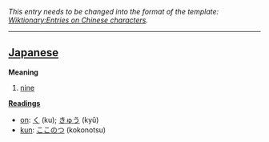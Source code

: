 ''This entry needs to be changed into the format of the template: [[Wiktionary:Entries on Chinese characters]].''
----

== [[Japanese]] ==

'''Meaning'''
#[[nine]]

'''[[Reading]]s'''
*[[on]]: [[く]] (ku); [[きゅう]] (kyû)
*[[kun]]: [[ここのつ]] (kokonotsu)